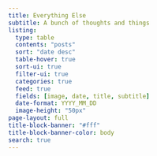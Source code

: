 ```yaml
---
title: Everything Else
subtitle: A bunch of thoughts and things
listing:
  type: table
  contents: "posts"
  sort: "date desc"
  table-hover: true
  sort-ui: true
  filter-ui: true
  categories: true
  feed: true
  fields: [image, date, title, subtitle]
  date-format: YYYY_MM_DD
  image-height: "50px"
page-layout: full
title-block-banner: "#fff"
title-block-banner-color: body
search: true
---
```

